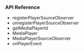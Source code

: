 <PlatformWrapper platform="flutter">
        
### API Reference

* <Link to = "{{global.API_REF_FLUTTER_ROOT}}/class_imediaplayer.html#api_imediaplayer_registerplayersourceobserver">registerPlayerSourceObserver</Link>
* <Link to = "{{global.API_REF_FLUTTER_ROOT}}/class_imediaplayer.html#api_imediaplayer_unregisterplayersourceobserver">unregisterPlayerSourceObserver</Link>
* <Link to = "{{global.API_REF_FLUTTER_ROOT}}/class_imediaplayer.html#api_imediaplayer_getmediaplayerid">getMediaPlayerId</Link>
* <Link to = "{{global.API_REF_FLUTTER_ROOT}}/class_imediaplayer.html">MediaPlayer</Link>
* <Link to = "{{global.API_REF_FLUTTER_ROOT}}/class_imediaplayersourceobserver.html#class_imediaplayersourceobserver">MediaPlayerSourceObserver</Link>
* <Link to = "{{global.API_REF_FLUTTER_ROOT}}/class_imediaplayersourceobserver.html#callback_imediaplayersourceobserver_onplayerevent">onPlayerEvent</Link>

</PlatformWrapper>
